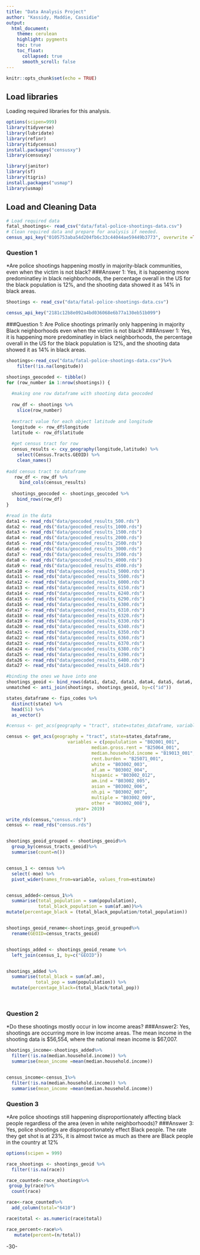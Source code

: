 ```yaml
---
title: "Data Analysis Project"
author: "Kassidy, Maddie, Cassidie"
output:
  html_document:
    theme: cerulean
    highlight: pygments
    toc: true
    toc_float:
      collapsed: true
      smooth_scroll: false
---
```


```r
knitr::opts_chunk$set(echo = TRUE)
```

## Load libraries

Loading required libraries for this analysis.

```r
options(scipen=999)
library(tidyverse)
library(lubridate)
library(refinr)
library(tidycensus)
install.packages("censusxy")
library(censusxy)

library(janitor)
library(sf)
library(tigris)
install.packages("usmap")
library(usmap)

```

## Load and Cleaning Data

```r
# Load required data
fatal_shootings<- read_csv("data/fatal-police-shootings-data.csv") 
# Clean required data and prepare for analysis if needed. 
census_api_key("0105753aba54d204fb6c33c44044ae59449b3773", overwrite =TRUE)
```



### Question 1
*Are police shootings happening mostly in majority-black communities, even when the victim is not black?
###Answer 1:
Yes, it is happening more predominatley in black neighborhoods, the percentage overall in the US for the black population is 12%, and the shooting data showed it as 14% in black areas.

```r
Shootings <- read_csv("data/fatal-police-shootings-data.csv")

census_api_key("2181c12b8e092a4bd036068e6b77a130eb51b099")
```
###Question 1:
Are Police shootings primarily only happening in majority Black neighborhoods even when the victim is not black?
###Answer 1:
Yes, it is happening more predominatley in black neighborhoods, the percentage overall in the US for the black population is 12%, and the shooting data showed it as 14% in black areas.

```r

shootings<-read_csv("data/fatal-police-shootings-data.csv")%>%
    filter(!is.na(longitude)) 

shootings_geocoded <- tibble()
for (row_number in 1:nrow(shootings)) {
  
  #making one row dataframe with shooting data geocoded
  
  row_df <- shootings %>%
    slice(row_number)
  
  #extract value for each object latitude and longitude
  longitude <- row_df$longitude
  latitude <- row_df$latitude
  
  #get census tract for row
  census_results <- cxy_geography(longitude,latitude) %>%
    select(Census.Tracts.GEOID) %>%
    clean_names()
  
#add census tract to dataframe 
   row_df <- row_df %>%
     bind_cols(census_results) 
   
  shootings_geocoded <- shootings_geocoded %>%
    bind_rows(row_df) 
}
```

```r
#read in the data
data1 <- read_rds("data/geocoded_results_500.rds")
data2 <- read_rds("data/geocoded_results_1000.rds")
data3 <- read_rds("data/geocoded_results_1500.rds")
data4 <- read_rds("data/geocoded_results_2000.rds")
data5 <- read_rds("data/geocoded_results_2500.rds")
data6 <- read_rds("data/geocoded_results_3000.rds")
data7 <- read_rds("data/geocoded_results_3500.rds")
data8 <- read_rds("data/geocoded_results_4000.rds")
data9 <- read_rds("data/geocoded_results_4500.rds")
data10 <- read_rds("data/geocoded_results_5000.rds")
data11 <- read_rds("data/geocoded_results_5500.rds")
data12 <- read_rds("data/geocoded_results_6000.rds")
data13 <- read_rds("data/geocoded_results_6150.rds")
data14 <- read_rds("data/geocoded_results_6240.rds")
data15 <- read_rds("data/geocoded_results_6290.rds")
data16 <- read_rds("data/geocoded_results_6300.rds")
data17 <- read_rds("data/geocoded_results_6310.rds")
data18 <- read_rds("data/geocoded_results_6320.rds")
data19 <- read_rds("data/geocoded_results_6330.rds")
data20 <- read_rds("data/geocoded_results_6340.rds")
data21 <- read_rds("data/geocoded_results_6350.rds")
data22 <- read_rds("data/geocoded_results_6360.rds")
data23 <- read_rds("data/geocoded_results_6370.rds")
data24 <- read_rds("data/geocoded_results_6380.rds")
data25 <- read_rds("data/geocoded_results_6390.rds")
data26 <- read_rds("data/geocoded_results_6400.rds")
data27 <- read_rds("data/geocoded_results_6410.rds")

#binding the ones we have into one
shootings_geoid <- bind_rows(data1, data2, data3, data4, data5, data6, data7, data8, data9, data10, data11, data12, data13,data14, data15,data16, data17, data18, data19, data20, data21, data22, data23, data24, data25, data26, data27,.id = NULL)
unmatched <- anti_join(shootings, shootings_geoid, by=c("id"))

states_dataframe <- fips_codes %>%
  distinct(state) %>%
  head(51) %>%
  as_vector()

#census <- get_acs(geography = "tract", state=states_dataframe, variables = c(population = "B02001_001"), geometry = FALSE)

census <- get_acs(geography = "tract", state=states_dataframe, 
                       variables = c(popululation = "B02001_001",
                                median.gross.rent = "B25064_001",
                                median.household.income = "B19013_001",
                                rent.burden = "B25071_001",
                                white = "B03002_003", 
                                af.am = "B03002_004",
                                hispanic = "B03002_012",
                                am.ind = "B03002_005",
                                asian = "B03002_006",
                                nh.pi = "B03002_007",
                                multiple = "B03002_009",
                                other = "B03002_008"),
                          year= 2019)

write_rds(census,"census.rds")
census <- read_rds("census.rds")


shootings_geoid_grouped <- shootings_geoid%>%
  group_by(census_tracts_geoid)%>%
  summarise(count=n())


census_1 <- census %>%
  select(-moe) %>%
  pivot_wider(names_from=variable, values_from=estimate)


census_added<-census_1%>%
  summarise(total_population = sum(popululation),
            total_black_population = sum(af.am))%>%
mutate(percentage_black = (total_black_population/total_population))


shootings_geoid_rename<-shootings_geoid_grouped%>%
  rename(GEOID=census_tracts_geoid)


shootings_added <- shootings_geoid_rename %>%
  left_join(census_1, by=c("GEOID")) 


shootings_added %>%
  summarise(total_black = sum(af.am),
           total_pop = sum(popululation)) %>%
  mutate(percentage_black=(total_black/total_pop))




```

### Question 2
*Do these shootings mostly occur in low income areas? 
###Answer2:
Yes, shootings are occurring more in low income areas. The mean income in the shooting data is $56,554, where the national mean income is $67,007.

```r
shootings_income<-shootings_added%>%
  filter(!is.na(median.household.income)) %>%
  summarise(mean_income =mean(median.household.income))


census_income<-census_1%>%
  filter(!is.na(median.household.income)) %>%
  summarise(mean_income =mean(median.household.income))

```

### Question 3
*Are police shootings still happening disproportionately affecting black people regardless of the area (even in white neighborhoods)?
###Answer 3:
Yes, police shootings are disproportionately effect Black people. The rate they get shot is at 23%, it is almost twice as much as there are Black people in the country at 12%

```r
options(scipen = 999)

race_shootings <- shootings_geoid %>%
  filter(!is.na(race))

race_counted<-race_shootings%>%
 group_by(race)%>%
  count(race)

race<-race_counted%>%
  add_column(total="6410")

race$total <- as.numeric(race$total)

race_percent<-race%>%
   mutate(percent=(n/total))
```


-30-
